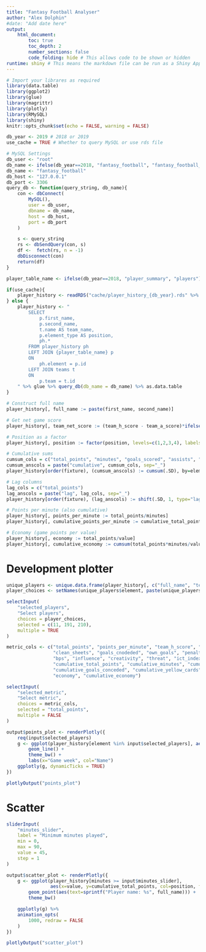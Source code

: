 ```yaml
---
title: "Fantasy Football Analyser"
author: "Alex Dolphin"
#date: "Add date here"
output:
    html_document:
        toc: true
        toc_depth: 2
        number_sections: false
        code_folding: hide # This allows code to be shown or hidden
runtime: shiny # This means the markdown file can be run as a Shiny App, i.e. by a Shiny Server
---
```


```r
# Import your librares as required
library(data.table)
library(ggplot2)
library(glue)
library(magrittr)
library(plotly)
library(RMySQL)
library(shiny)
knitr::opts_chunk$set(echo = FALSE, warning = FALSE)
```

```r
db_year <- 2019 # 2018 or 2019
use_cache = TRUE # Whether to query MySQL or use rds file

# MySQL Settings
db_user <- "root"
db_name <- ifelse(db_year==2018, "fantasy_football", "fantasy_football_2019")
db_name <- "fantasy_football"
db_host <- "127.0.0.1"
db_port <- 3306
query_db <- function(query_string, db_name){
    con <- dbConnect(
        MySQL(),
        user = db_user,
        dbname = db_name,
        host = db_host,
        port = db_port
    )

    s <- query_string
    rs <- dbSendQuery(con, s)
    df <-  fetch(rs, n = -1)
    dbDisconnect(con)
    return(df)
}
```

```r
player_table_name <- ifelse(db_year==2018, "player_summary", "players")

if(use_cache){
    player_history <- readRDS("cache/player_history_{db_year}.rds" %>% glue)
} else {
    player_history <- "
        SELECT
            p.first_name,
            p.second_name,
            t.name AS team_name,
            p.element_type AS position,
            ph.*
        FROM player_history ph
        LEFT JOIN {player_table_name} p
        ON
            ph.element = p.id
        LEFT JOIN teams t
        ON
            p.team = t.id
    " %>% glue %>% query_db(db_name = db_name) %>% as.data.table
}
```

```r
# Construct full name
player_history[, full_name := paste(first_name, second_name)]

# Get net game score
player_history[, team_net_score := (team_h_score - team_a_score)*ifelse(was_home==1,1,-1)]

# Position as a factor
player_history[, position := factor(position, levels=c(1,2,3,4), labels=c("GK", "DF", "MF", "FW"))]

# Cumulative sums
cumsum_cols = c("total_points", "minutes", "goals_scored", "assists", "clean_sheets", "goals_conceded", "yellow_cards", "red_cards", "bonus")
cumsum_anscols = paste("cumulative", cumsum_cols, sep="_")
player_history[order(fixture), (cumsum_anscols) := cumsum(.SD), by=element, .SDcols=cumsum_cols]

# Lag columns
lag_cols = c("total_points")
lag_anscols = paste("lag", lag_cols, sep="_")
player_history[order(fixture), (lag_anscols) := shift(.SD, 1, type="lag"), by=element, .SDcols=lag_cols]

# Points per minute (also cumulative)
player_history[, points_per_minute := total_points/minutes]
player_history[, cumulative_points_per_minute := cumulative_total_points/cumulative_minutes]

# Economy (game points per value)
player_history[, economy := total_points/value]
player_history[, cumulative_economy := cumsum(total_points*minutes/value)/cumsum(minutes), by=element]
```

# Development plotter

```r
unique_players <- unique.data.frame(player_history[, c("full_name", "team_name", "element")])
player_choices <- setNames(unique_players$element, paste(unique_players$full_name, "-", unique_players$team_name))

selectInput(
    "selected_players",
    "Select players",
    choices = player_choices,
    selected = c(11, 191, 210),
    multiple = TRUE
)

metric_cols <- c("total_points", "points_per_minute", "team_h_score", "team_a_score", "team_net_score", "minutes", "goals_scored", "assists",
                 "clean_sheets", "goals_cnodeded", "own_goals", "penalties_saved", "penalties_missed", "yellow_cards", "red_cards", "saves", "bonus",
                 "bps", "influence", "creativity", "threat", "ict_index", "value", "transfers_balance", "selected", "transfers_in", "transfers_out",
                 "cumulative_total_points", "cumulative_minutes", "cumulative_goals_scored", "cumulative_assists", "cumulative_clean_sheets",
                 "cumulative_goals_conceded", "cumulative_yellow_cards", "cumulative_red_cards", "cumulative_bonus", "cumulative_points_per_minute",
                 "economy", "cumulative_economy")

selectInput(
    "selected_metric",
    "Select metric",
    choices = metric_cols,
    selected = "total_points",
    multiple = FALSE
)
```

```r
output$points_plot <- renderPlotly({
    req(input$selected_players)
    g <- ggplot(player_history[element %in% input$selected_players], aes_string(x="round", y=input$selected_metric, col="full_name")) +
        geom_line() +
        theme_bw() +
        labs(x="Game week", col="Name")
    ggplotly(g, dynamicTicks = TRUE)
})

plotlyOutput("points_plot")
```

# Scatter

```r
sliderInput(
    "minutes_slider",
    label = "Minimum minutes played",
    min = 0,
    max = 90,
    value = 45,
    step = 1
)
```

```r
output$scatter_plot <- renderPlotly({
    g <- ggplot(player_history[minutes >= input$minutes_slider],
                aes(x=value, y=cumulative_total_points, col=position, frame=round)) +
        geom_point(aes(text=sprintf("Player name: %s", full_name))) +
        theme_bw()

    ggplotly(g) %>%
    animation_opts(
        1000, redraw = FALSE
    )
})

plotlyOutput("scatter_plot")
```



